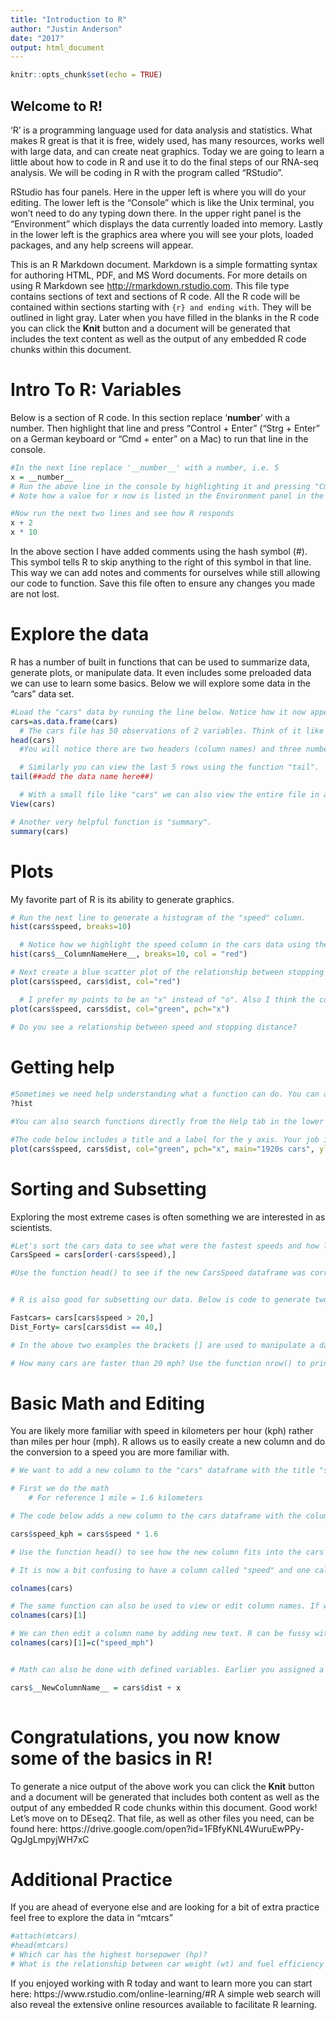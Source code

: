 ```yaml
---
title: "Introduction to R"
author: "Justin Anderson"
date: "2017"
output: html_document
---
```

```r
knitr::opts_chunk$set(echo = TRUE)
```


## Welcome to R!
'R' is a programming language used for data analysis and statistics. What makes R great is that it is free, widely used, has many resources, works well with large data, and can create neat graphics. Today we are going to learn a little about how to code in R and use it to do the final steps of our RNA-seq analysis. We will be coding in R with the program called "RStudio". 

RStudio has four panels. Here in the upper left is where you will do your editing. The lower left is the "Console" which is like the Unix terminal, you won't need to do any typing down there. In the upper right panel is the "Environment" which displays the data currently loaded into memory. Lastly in the lower left is the graphics area where you will see your plots, loaded packages, and any help screens will appear.

This is an R Markdown document. Markdown is a simple formatting syntax for authoring HTML, PDF, and MS Word documents. For more details on using R Markdown see <http://rmarkdown.rstudio.com>. This file type contains sections of text and sections of R code. All the R code will be contained within sections starting with ```{r} and ending with ```. They will be outlined in light gray.  Later when you have filled in the blanks in the R code you can click the **Knit** button and a document will be generated that includes the text content as well as the output of any embedded R code chunks within this document. 

# Intro To R: Variables
Below is a section of R code. In this section replace '__number__' with a number. Then highlight that line and press "Control + Enter" ("Strg + Enter" on a German keyboard or "Cmd + enter" on a Mac) to run that line in the console.

```r
#In the next line replace '__number__' with a number, i.e. 5
x = __number__
# Run the above line in the console by highlighting it and pressing "Cmd + Enter".
# Note how a value for x now is listed in the Environment panel in the upper right.

#Now run the next two lines and see how R responds
x + 2
x * 10

```

In the above section I have added comments using the hash symbol (#). This symbol tells R to skip anything to the right of this symbol in that line. This way we can add notes and comments for ourselves while still allowing our code to function. Save this file often to ensure any changes you made are not lost. 


# Explore the data
R has a number of built in functions that can be used to summarize data, generate plots, or manipulate data. It even includes some preloaded data we can use to learn some basics. Below we will explore some data in the "cars" data set.

```r
#Load the "cars" data by running the line below. Notice how it now appears in the upper right Environment panel. The data give the speed of cars and the distances taken to stop. Note that the data were recorded in the 1920s.
cars=as.data.frame(cars)
  # The cars file has 50 observations of 2 variables. Think of it like a spreadsheet with two columns and 50 rows. You can view the first five rows using the function "head". 
head(cars)
  #You will notice there are two headers (column names) and three numbers per row. The first number is the row number and the second two numbers correspond to the data for the columns.

  # Similarly you can view the last 5 rows using the function "tail".
tail(##add the data name here##)

  # With a small file like "cars" we can also view the entire file in a new tab with "View".
View(cars)

# Another very helpful function is "summary".
summary(cars)
```

# Plots
My favorite part of R is its ability to generate graphics. 
```r
# Run the next line to generate a histogram of the "speed" column. 
hist(cars$speed, breaks=10)

  # Notice how we highlight the speed column in the cars data using the "$". Now repeat for the "dist" column. Note how color has also been added to this plot.
hist(cars$__ColumnNameHere__, breaks=10, col = "red")

# Next create a blue scatter plot of the relationship between stopping distance and car speed.
plot(cars$speed, cars$dist, col="red")   

  # I prefer my points to be an "x" instead of "o". Also I think the color should be green. Note how additional arguments are added to the plotting function separated by commas (,).
plot(cars$speed, cars$dist, col="green", pch="x")  
  
# Do you see a relationship between speed and stopping distance?

``` 

# Getting help

```r
#Sometimes we need help understanding what a function can do. You can ask for help like this:
?hist

#You can also search functions directly from the Help tab in the lower right graphics panel.

#The code below includes a title and a label for the y axis. Your job is to add a label for the x axis. Explore the help page as needed. If that was too easy, add a sub title.
plot(cars$speed, cars$dist, col="green", pch="x", main="1920s cars", ylab="Stopping Distance (feet)")  

```

# Sorting and Subsetting
Exploring the most extreme cases is often something we are interested in as scientists. 
```r
#Let's sort the cars data to see what were the fastest speeds and how long it took for these fast cars to stop. The distance data and the speed data need to stay together. This spreadsheet style of organizing the data in R is called a dataframe. The following line creates a new dataframe called "CarSpeed" that is a copy of the original "cars" dataframe but ordered by speed.
CarsSpeed = cars[order(-cars$speed),]

#Use the function head() to see if the new CarsSpeed dataframe was correctly sorted


# R is also good for subsetting our data. Below is code to generate two new dataframes. The first is a new dataframe of only cars faster than  20 mph. The second dataframe is only the cars with a stopping distance of exactly 40 feet

Fastcars= cars[cars$speed > 20,] 
Dist_Forty= cars[cars$dist == 40,]

# In the above two examples the brackets [] are used to manipulate a dataframe and within those brackets we have conditional statements. The first is subseting only the rows of data under the condition that speed is greater than 20. In the second line of data we use a double equals == to indicate a conditional request that only values equal to 40 are retained. You can see these new dataframes in the Environment panel.

# How many cars are faster than 20 mph? Use the function nrow() to print the number of rows in the newly created Fastcars dataframe.

```

# Basic Math and Editing
You are likely more familiar with speed in kilometers per hour (kph) rather than miles per hour (mph). R allows us to easily create a new column and do the conversion to a speed you are more familiar with.

```r
# We want to add a new column to the "cars" dataframe with the title "speed_kph".

# First we do the math
    # For reference 1 mile = 1.6 kilometers

# The code below adds a new column to the cars dataframe with the column header as "speed_kph". The values in this column are equal (hence the "=" sign) to the "speed" column times 1.6 which is our conversion factor.

cars$speed_kph = cars$speed * 1.6

# Use the function head() to see how the new column fits into the cars dataframe. 

# It is now a bit confusing to have a column called "speed" and one called "speed_kph". The function colnames() allows us to print a list of the colmn names.

colnames(cars)

# The same function can also be used to view or edit column names. If we want to print just the first column's name we add a bracket after the colnames() function as follows.
colnames(cars)[1]

# We can then edit a column name by adding new text. R can be fussy with formatting so be sure the name is within the c(). Check to see if the change was successful and correct using head().
colnames(cars)[1]=c("speed_mph")


# Math can also be done with defined variables. Earlier you assigned a value to x. Generate a new column called "distPlusX" which is equal to the distance column plus x. Use the function head() to confirm your addition was correct.

cars$__NewColumnName__ = cars$dist + x
  

```


# Congratulations, you now know some of the basics in R! 
To generate a nice output of the above work you can click the **Knit** button and a document will be generated that includes both content as well as the output of any embedded R code chunks within this document. Good work! Let's move on to DEseq2. That file, as well as other files you need, can be found here: https://drive.google.com/open?id=1FBfyKNL4WuruEwPPy-QgJgLmpyjWH7xC 





# Additional Practice
If you are ahead of everyone else and are looking for a bit of extra practice feel free to explore the data in "mtcars"
```r
#attach(mtcars)
#head(mtcars)
# Which car has the highest horsepower (hp)?
# What is the relationship between car weight (wt) and fuel efficiency (mpg)

```


If you enjoyed working with R today and want to learn more you can start here: https://www.rstudio.com/online-learning/#R
A simple web search will also reveal the extensive online resources available to facilitate R learning.
